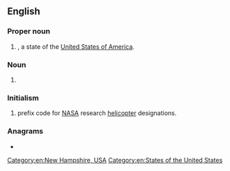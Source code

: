 {{also|Nh|nH|n.h.|N.H.|nḥ|nḫ}}
==English==

===Proper noun===
{{head|en|proper noun}}

# {{abbreviation of|lang=en|[[New Hampshire]]|nodot=1}}, a state of the [[United States of America]].

===Noun===
{{en-noun}}

# {{io|lang=en|[[nursing home]]}}

===Initialism===
{{rfc-header|Initialism}}
{{head|en|initialism}}

# {{lb|en|US|aviation}} prefix code for [[NASA]] research [[helicopter]] designations.

===Anagrams===
* {{anagrams|en|a=hn|HN|Hn.}}

[[Category:en:New Hampshire, USA]]
[[Category:en:States of the United States]]